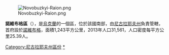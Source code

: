 [[Image:Novobuzkyi-Raion.png|right]]

'''諾維布格區'''（{{lang-uk|Новобузький район}}），是[[烏克蘭|烏克蘭]]的一個區，位於該國南部，由[[尼古拉耶夫州|尼古拉耶夫州]]負責管轄，首府設於[[諾維布格|諾維布格]]，面積1,243平方公里，2013年人口31,561，人口密度每平方公里25.39人。

[[Category:尼古拉耶夫州區份|Category:尼古拉耶夫州區份]]
[[Category:諾維布格區|*]]


{{Mykolaiv-geo-stub}}
